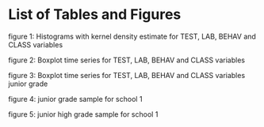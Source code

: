 # List of Tables and Figures

figure 1: Histograms with kernel density estimate for TEST, LAB, BEHAV and CLASS variables 

figure 2: Boxplot time series for TEST, LAB, BEHAV and CLASS variables  

figure 3: Boxplot time series for TEST, LAB, BEHAV and CLASS variables junior grade  

figure 4: junior grade sample for school 1 

figure 5: junior high grade sample for school 1  